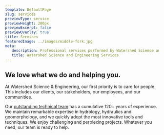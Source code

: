 ```yaml
---
template: DefaultPage
slug: services
previewType: service
previewHeight: 200px
previewExcerpt: false
previewOverlay: true
title: Services
featuredImage: ../images/middle-fork.jpg
meta:
   description: Professional services performed by Watershed Science and Engineering
   title: Watershed Science and Engineering Services
---
```


## We love what we do and helping you.

At Watershed Science & Engineering, our first priority is to care for people. This includes our clients, our stakeholders, our employees, and our communities.

Our [outstanding technical team](/team) has a cumulative 120+ years of experience. We maintain remarkable expertise in hydrology, hydraulics and geomorphology, and we quickly adopt the most innovative tools and techniques. We enjoy challenging and perplexing projects. Whatever you need, our team is ready to help.
